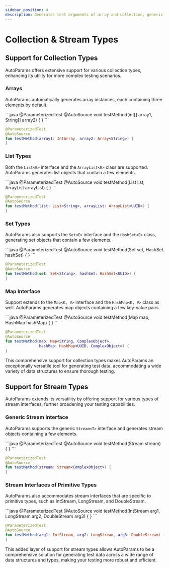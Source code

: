 ```yaml
---
sidebar_position: 4
description: Generates test arguments of array and collection, generic stream and primitive stream types.
---
```



# Collection & Stream Types

## Support for Collection Types

AutoParams offers extensive support for various collection types, enhancing its utility for more complex testing scenarios.

### Arrays

AutoParams automatically generates array instances, each containing three elements by default.

<JavaKotlinCodeBlock>
```java
@ParameterizedTest
@AutoSource
void testMethod(int[] array1, String[] array2) {
}
```

```kotlin
@ParameterizedTest
@AutoSource
fun testMethod(array1: IntArray, array2: Array<String>) {
}
```
</JavaKotlinCodeBlock>

### List Types

Both the `List<E>` interface and the `ArrayList<E>` class are supported. AutoParams generates list objects that contain a few elements.

<JavaKotlinCodeBlock>
```java
@ParameterizedTest
@AutoSource
void testMethod(List<String> list, ArrayList<UUID> arrayList) {
}
```

```kotlin
@ParameterizedTest
@AutoSource
fun testMethod(list: List<String>, arrayList: ArrayList<UUID>) {
}
```
</JavaKotlinCodeBlock>

### Set Types

AutoParams also supports the `Set<E>` interface and the `HashSet<E>` class, generating set objects that contain a few elements.

<JavaKotlinCodeBlock>
```java
@ParameterizedTest
@AutoSource
void testMethod(Set<String> set, HashSet<UUID> hashSet) {
}
```

```kotlin
@ParameterizedTest
@AutoSource
fun testMethod(set: Set<String>, hashSet: HashSet<UUID>) {
}
```
</JavaKotlinCodeBlock>

### Map Interface

Support extends to the `Map<K, V>` interface and the `HashMap<K, V>` class as well. AutoParams generates map objects containing a few key-value pairs.

<JavaKotlinCodeBlock>
```java
@ParameterizedTest
@AutoSource
void testMethod(Map<String, ComplexObject> map,
                HashMap<UUID, ComplexObject> hashMap) {
}
```

```kotlin
@ParameterizedTest
@AutoSource
fun testMethod(map: Map<String, ComplexObject>,
               hashMap: HashMap<UUID, ComplexObject>) {
}
```
</JavaKotlinCodeBlock>

This comprehensive support for collection types makes AutoParams an exceptionally versatile tool for generating test data, accommodating a wide variety of data structures to ensure thorough testing.

## Support for Stream Types

AutoParams extends its versatility by offering support for various types of stream interfaces, further broadening your testing capabilities.

### Generic Stream Interface

AutoParams supports the generic `Stream<T>` interface and generates stream objects containing a few elements.

<JavaKotlinCodeBlock>
```java
@ParameterizedTest
@AutoSource
void testMethod(Stream<ComplexObject> stream) {
}
```

```kotlin
@ParameterizedTest
@AutoSource
fun testMethod(stream: Stream<ComplexObject>) {
}
```
</JavaKotlinCodeBlock>

### Stream Interfaces of Primitive Types

AutoParams also accommodates stream interfaces that are specific to primitive types, such as IntStream, LongStream, and DoubleStream.

<JavaKotlinCodeBlock>
```java
@ParameterizedTest
@AutoSource
void testMethod(IntStream arg1, LongStream arg2, DoubleStream arg3) {
}
```

```kotlin
@ParameterizedTest
@AutoSource
fun testMethod(arg1: IntStream, arg2: LongStream, arg3: DoubleStream) {
}
```
</JavaKotlinCodeBlock>

This added layer of support for stream types allows AutoParams to be a comprehensive solution for generating test data across a wide range of data structures and types, making your testing more robust and efficient.
